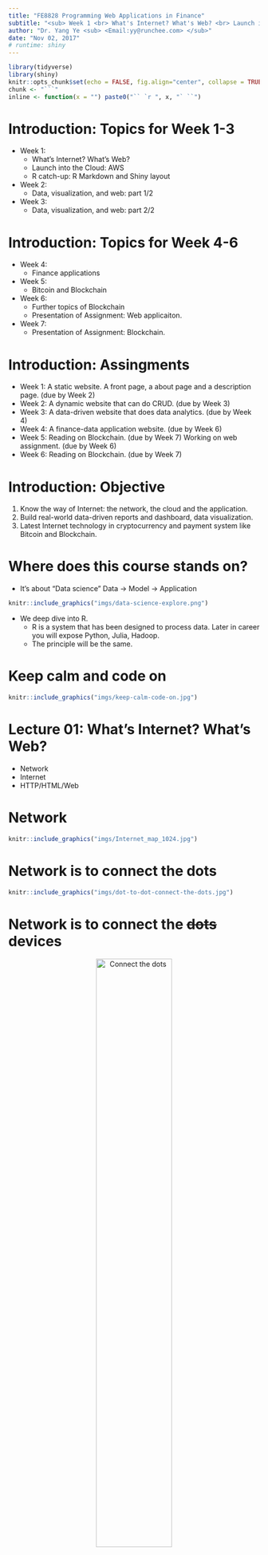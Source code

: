 ---
title: "FE8828 Programming Web Applications in Finance"
subtitle: "<sub> Week 1 <br> What's Internet? What's Web? <br> Launch into the Cloud <br> Catch-up with R </sub>"
author: "Dr. Yang Ye <sub> <Email:yy@runchee.com> </sub>"
date: "Nov 02, 2017"
# runtime: shiny
---

```{r setup, include=FALSE}
library(tidyverse)
library(shiny)
knitr::opts_chunk$set(echo = FALSE, fig.align="center", collapse = TRUE)
chunk <- "```"
inline <- function(x = "") paste0("`` `r ", x, "` ``")
```

# Introduction: Topics for Week 1-3
- Week 1:
    * What's Internet? What's Web?
    * Launch into the Cloud: AWS
    * R catch-up: R Markdown and Shiny layout
- Week 2:
    * Data, visualization, and web: part 1/2
- Week 3:
    * Data, visualization, and web: part 2/2

# Introduction: Topics for Week 4-6
- Week 4:
    * Finance applications
- Week 5:
    * Bitcoin and Blockchain
- Week 6:
    * Further topics of Blockchain
    * Presentation of Assignment: Web applicaiton.
- Week 7:
    * Presentation of Assignment: Blockchain.

# Introduction: Assingments
- Week 1: A static website. A front page, a about page and a description page. (due by Week 2)
- Week 2: A dynamic website that can do CRUD. (due by Week 3)
- Week 3: A data-driven website that does data analytics.  (due by Week 4)
- Week 4: A finance-data application website. (due by Week 6)
- Week 5: Reading on Blockchain. (due by Week 7) Working on web assignment. (due by Week 6)
- Week 6: Reading on Blockchain. (due by Week 7)

# Introduction: Objective
1. Know the way of Internet: the network, the cloud and the application. 
2. Build real-world data-driven reports and dashboard, data visualization.
3. Latest Internet technology in cryptocurrency and payment system like Bitcoin and Blockchain.

# Where does this course stands on?
* It's about "Data science"
Data -> Model -> Application

```{r, echo = FALSE, out.width = "75%"}
knitr::include_graphics("imgs/data-science-explore.png")
```

* We deep dive into R.
    - R is a system that has been designed to process data. Later in career you will expose Python, Julia, Hadoop.
    - The principle will be the same.

# Keep calm and code on
```{r, echo = FALSE, out.width = "40%"}
knitr::include_graphics("imgs/keep-calm-code-on.jpg")
```

# Lecture 01: What's Internet? What's Web?
- Network
- Internet
- HTTP/HTML/Web

# Network
```{r, echo = FALSE, out.width = "50%"}
knitr::include_graphics("imgs/Internet_map_1024.jpg")
```

# Network is to connect the dots
```{r, echo = FALSE, out.width = "40%"}
knitr::include_graphics("imgs/dot-to-dot-connect-the-dots.jpg")
```

# Network is to connect the ~~dots~~ devices
<center>![](imgs/network_connect_dots.jpg "Connect the dots"){width=55%}</center>

# Building network
* There are many ways to connect the devices: Network topology

```{r, echo = FALSE, out.width = "55%"}
knitr::include_graphics("imgs/Common-network-topologies.png")
```

* Which network topology is our home Wi-Fi?

# Building network
- Different network topology takes different way of communications.
- Fully-connected network is the most costly and robust. Ring is the cheapest but vulnerable.

# Network talks
After laying down the wires, what runs inside?

```{r, echo = FALSE, out.width = "62%"}
knitr::include_graphics("imgs/cables.jpg")
```

# Network talks
1. Information turns to *packet*
2. Protocol designs the packet and process
3. Infrastructure is to route the packets to the destination.

# Packet
1. Information turns to packet
<center>![](imgs/tcp_header.gif "Network packet"){width=75%}</center>

# Protocol
2. Protocol designs the packet and process

TCP Session

```{r, echo = FALSE, out.width = "20%"}
knitr::include_graphics("imgs/375px-TCP_CLOSE.svg.png")
```

DHCP Session

```{r, echo = FALSE, out.width = "18%"}
knitr::include_graphics("imgs/DHCP_session.svg.png")
```

# Routing/Gateway
3. Infrastructure helps to transmit and route the packets to the destination.
<center>![](imgs/wireshark-packets.jpg "Wireshark capture of the network"){width=85%}</center>

# TCP/IP and Internet
The Defense Advanced Research Projects Agency (DARPA) created the TCP/IP model in the 1970s to build ARPANET.
ARPANET is a wide area network that preceded the internet.

# What does TCP/IP gives?
1. IP (Internet Protocol, IP address)
```{r, echo = FALSE, out.height = "30%"}
knitr::include_graphics("imgs/internet-partial.png")
```
2. TCP (Transmission Control Protocol) 
TCP provides reliable, ordered, and error-checked delivery of a stream

# TCP/IP
* Four Layers

<center>![](imgs/640px-UDP_encapsulation.svg.png "TCP/IP"){width=32%}</center>

* Application layer runs many protocols

<center>![](imgs/tcp-ip.png "TCP/IP"){width=20%}</center>

# This is why and how Internet growed in size
```{r, echo = FALSE, out.width = "85%"}
knitr::include_graphics("imgs/internet-host-count.png")
```

# What happens after ~~plugging cable~~, turning on Wi-Fi?
* Every network device has a hardware address
* DHCP client, a component of the operating system sends out a DHCP request and recieves an offer from a DHCP server running on the router.
* Device accepts the IP address and use it to label for itself. Router also knows where to send the packet.

# When it wants to visit someone on the network? 1/2
* Domain Name System:
    - We don't use 123.456.789.012 but www.google.com.
    - DNS is the directory service for internet.
    - Your device also receives One or more DNS server addresses so the computer knows where to send DNS requests.

```{r, echo = FALSE, out.width = "20%"}
knitr::include_graphics("imgs/jediocto.jpg")
```
Demo with nslookup.

# When it wants to visit someone on the network? 2/2
* Then, your device creates and send the packet "request". Wait for response.
* Router and gateway will relay the packets to the receiver.
```{r, echo = FALSE, out.width = "62%"}
knitr::include_graphics("imgs/India_Post_Letter_Box.jpg")
```

# HTTP/HTML
- Initiated by Tim Berners-Lee at CERN in 1989.
- HTML was also invented by Tim, "HTML tags"

# HTTP Request/Response

* Request

        GET /index.html HTTP/1.1
        Host: www.example.com

* Response

        HTTP/1.1 200 OK
        Date: Mon, 23 May 2005 22:38:34 GMT
        Content-Type: text/html; charset=UTF-8
        Content-Encoding: UTF-8
        Content-Length: 138
        Last-Modified: Wed, 08 Jan 2003 23:11:55 GMT
        Server: Apache/1.3.3.7 (Unix) (Red-Hat/Linux)
        ETag: "3f80f-1b6-3e1cb03b"
        Accept-Ranges: bytes
        Connection: close

        <html>
        <head>
            <title>An Example Page</title>
        </head>
        <body>
            Hello World, this is a very simple HTML document.
        </body>
        </html>

# HTTP/HTML
- Hypertext Transfer Protocol (HTTP) but obviously, it does file, music, anything now.
- It's a clear text protocol. That's why we need to use HTTPS (HTTP on SSL) to secure the communication.

```{r, echo = FALSE, out.width = "42%"}
knitr::include_graphics("imgs/Wikimedia_donation_page_with_extended_validation_certificate_in_firefox.png")
```
In browser, you can see the green lock in address bar. App doesn't show it, we just trust that they are using HTTPS.

# Web
When you have HTML and URL (Uniform Resource Locator), Web is born.

- Website: https://en.wikipedia.org/
- Document: https://en.wikipedia.org/wiki/World_Wide_Web
- Resource: https://en.wikipedia.org/wiki/World_Wide_Web#/media/File:Web_Index.svg

How this resource is used in the document.

        <div class="thumbinner" style="width:302px;">
            <a href="/wiki/File:Web_Index.svg" class="image">
            <img alt="" src="//upload.wikimedia.org/wikipedia/commons/thumb/6/65/Web_Index.svg/300px-Web_Index.svg.png"
                width="300" height="154" class="thumbimage"  />
            </a>
        </div>

# Web Browser
First generation

```{r, echo = FALSE, out.width = "75%"}
knitr::include_graphics("imgs/mosaic-browser.jpg")
```

# Web application
- Static v.s. Dynamic
- Dynamic website display content based on user input.
- Supported by HTML/CSS/JavaScript. HTML 5, CSS 3 and JavaScript 7 .
- App also uses HTML/CSS/JS.
```{r, echo = FALSE, out.width = "55%"}
knitr::include_graphics("imgs/HTML5_CSS_JavaScript.png")
```

# Web application
- Why it is important?

```{r, echo = FALSE, out.width = "25%"}
knitr::include_graphics("imgs/heisencat.png")
```

- Needless to say. It is not 1995 anymore.
- Easy to develop
- Easy to deploy
- Runs fast

# To recap
## Why the Internet succeeded?
- Information flows by packet.
    + IP protocol sets the address for the device
    + TCP protocol transmit the packet reliably
    + UDP, for real-time transmission which can accept failure.
- Local device just needs to send the packet
- Transmission is done by the network devices
- Efficient and scalable

# To recap
## Web application
- Browser => HTML/CSS/JavaScript => HTTP => TCP => IP => Network physical.

- We will write in R, which subsequently writes HTML/CSS/JavaScript.

# Lecture 03: R Markdown and Shiny (layout)
## Introduction
- *Markdown* is a format that is easy to read and can be converted to other formats, HTML, PDF, Word, Slides.
- R Studio extends it further to create R notebook, interactive document and web application, which is *R Markdown*.
- Shiny is a web programming framework in R. We use it extensively in this course. We begin with the layout part.

# Markup and Markdown
- Document stores information.
- Web is a superset of interlinked documents.
- HTML is a markup language, built for machines.
- Markdown is for humans to write doc, with minimal added to decorate it, created by John Gruber in collaboration with Aaron Swartz in 2004.


        A Markdown-formatted document should be publishable as-is, as plain text,
        without looking like it's been marked up with tags or formatting instructions. - John Gruber

```{r, echo = FALSE, out.width = "15%"}
knitr::include_graphics("imgs/Markdown-mark.svg.png")
```

# Markdown example

```{r echo = FALSE, comment = ""}
cat(htmltools::includeText("example/markdown-example.md"))
```

# Markdown doc example
```{r, echo = FALSE, out.width = "47%"}
knitr::include_graphics("imgs/markdown-doc-preview.png")
```

# Markdown: Header and Code

## Headers

More hashtag, deeper level.

```{r echo = FALSE, comment = ""}
cat("# Header1\n## Header2\n### Header3\n")
```

## Code

Give four spaces before it

```{r echo = FALSE, comment = ""}
cat("    if (a > 0) {\n      print(a)\n    }\n")
```

    if (a > 0) {
      print(a)
    }

# Markdown: List

    * First paragraph.
    Continued.

    * Second paragraph. With a code block, which must be indented
    eight spaces:

            { code }

```{r, echo = FALSE, out.width = "9%"}
knitr::include_graphics("imgs/professortocat.png")
```

* First paragraph.
Continued.

* Second paragraph. With a code block, which must be indented eight spaces:

# Markdown: Multi-level lists
Put four more spaces for each level.

    * fruits
        + apples
            - macintosh
            - red delicious
        + pears
    * vegetables
        + broccoli
        + chard

* fruits
    + apples
        - macintosh
        - red delicious
    + pears
* vegetables
    + broccoli
    + chard

# Markdown: Ordered Lists

Put 4 more spaces for each level.

    #. Chapter 1
        #. Section 1.1
        #. Section 1.2
    #. Chapter 2
    #. Chapter 3

```{r, echo = FALSE, out.width = "9%"}
knitr::include_graphics("imgs/professortocat.png")
```

#. Chapter 1
    #. Section 1.1
    #. Section 1.2
#. Chapter 2
#. Chapter 3

# Table

    | Tables        | Are           | Cool  |
    | ------------- |:-------------:| -----:|
    | col 3 is      | right-aligned | $1600 |
    | col 2 is      | centered      |   $12 |
    | zebra stripes | are neat      |    $1 |

```{r, echo = FALSE, out.width = "12%"}
knitr::include_graphics("imgs/professortocat.png")
```

| Tables        | Are           | Cool  |
| ------------- |:-------------:| -----:|
| col 3 is      | right-aligned | $1600 |
| col 2 is      | centered      |   $12 |
| zebra stripes | are neat      |    $1 |

# Markdown: Inline formatting

## Emphasis

To emphasize some text, surround it with *s or _, like this:

    This text is \_emphasized with underscores\_, and this
    is \*emphasized with asterisks\*.
    Double * or _ produces strong emphasis:

    This is \*\*strong emphasis\*\* and \_\_with underscores\_\_.

```{r, echo = FALSE, out.width = "7%"}
knitr::include_graphics("imgs/professortocat.png")
```

This text is _emphasized with underscores_, and this is *emphasized with asterisks*.
Double * or _ produces strong emphasis.

This is **strong emphasis** and __with underscores__.
A * or _ character surrounded by spaces, or backslash-escaped, will not trigger emphasis.

# Markdown: Inline formatting

## Strikthrough

This \~\~is deleted text.\~\~  This ~~is deleted text.~~

## Superscripts and subscripts

H\~2\~O is a liquid.  2\^10\^ is 1024. H~2~O is a liquid.  2^10^ is 1024.

## Verbatim. inline code

Use backtick \`. What is the difference between \`>>=\` and \`>>\`?  What is the difference between `>>=` and `>>`?

```{r, echo = FALSE, out.width = "9%"}
knitr::include_graphics("imgs/professortocat.png")
```

Note:

* If the verbatim text includes a backtick, use two backticks.
* Use \\ to turn off \\~~, \\^.

# Markdown: Links

    <http://google.com>

```{r, echo = FALSE, out.width = "9%"}
knitr::include_graphics("imgs/professortocat.png")
```

<http://google.com>

# Images

A link immediately preceded by a ! will be treated as an image. The link text will be used as the image’s alt text:

    ![Pizza](imgs/bitcoin-pizza.png)

```{r, echo = FALSE, out.width = "9%"}
knitr::include_graphics("imgs/professortocat.png")
```

![Pizza](imgs/bitcoin-pizza.png){width=40%}

# Formula
MathJax. Use laTex syntax. There are many online references.

## Inline with text

    $x = {-b \pm \sqrt{b^2-4ac} \over 2a}$

$x = {-b \pm \sqrt{b^2-4ac} \over 2a}$

## Centered

    $$\sum_{i=1}^n X_i$$

$$\sum_{i=1}^n X_i$$

# R Markdown

## Reference in R Studio

- R Markdown Cheat Sheet: Help > Cheatsheets > R Markdown Cheat Sheet,
- R Markdown Reference Guide: Help > Cheatsheets > R Markdown Reference Guide.

## Create it via File > New File > R Markdown.

- Document
- Presentation
- Shiny

# R Markdown Document example
```{r echo = FALSE, comment = ""}
cat(htmltools::includeText("example/rmd-example-doc.Rmd"))
```

# R Markdown Document Output
In the header, you can change the output to other types:

- html_document
- pdf_document
- word_document

- Ctrl+Shift+K or “Knitr”

# Code block for R Markdown
* R Markdown is a extension to Markdown that you can execute code among the code.
If you name the file as __.Rmd__ and _knit_ in R Studio.

        `r chunk`{r Calculate_7}
        a <- 3
        b <- 4
        print(a + b)
        `r chunk`

  ```{r chunk_name}
  a <- 3
  b <- 4
  print(a + b)
  ```

* Calculate_7 is the chunk name. It's optional to give a chunk name. If included, each code chunk needs a distinct name.
It’s usually best to give each code chunk a name, for easier debug.

* R code can also be inline. For example, to generate a random number everytime, include this \`runif(1, 0, 1)\`, `r runif(1, 0, 1)`.

# Chunk options

* _echo_ is to decide whether to display code, default is FALSE.
* _results_ is to decide whether to display result, default is "markup", set to "hide" to hide.
* _include_ is to hide both code and result, default is FALSE.

        `r chunk`{r cars, echo = TRUE}
        a <- runif(100, 0, 1)
        `r chunk`

        `r chunk`{r plot}
        plot(a)
        `r chunk`


```{r cars, echo = TRUE}
a <- runif(100, 0, 1)
```

```{r plot, echo = FALSE, out.width = "20%"}
plot(a)
```

# R Markdown example: Table

    `r chunk`{r kable}
    knitr::kable(
      mtcars[1:5, ], 
      caption = "A knitr kable."
    )
    `r chunk`

```{r kable}
knitr::kable(
  mtcars[1:5, ], 
  caption = "A knitr kable."
)
```

# R Markdown example: plot

    `r chunk`{r plot1, echo = FALSE}
    a <- filter(cars, speed > 4)
    plot(a)
    `r chunk`

```{r plot1, echo = FALSE, out.width = "40%"}
a <- filter(cars, speed > 4)
plot(a)
```

# R Shiny
- To start, use R Studio.
- File > New File > Shiny Web App...
- Choose single file
- Give a name and folder 
- Ctrl+Shift+S or “Run App”

# UI First
I removed everything in functions `server` and `ui`. This is the minimal Shiny.

```{r echo = FALSE, comment = ""}
cat(htmltools::includeText("example/shiny-1-empty.R"))
```

# Sidebar Layout
Let's add a minimal sidebarLayout

```{r echo = FALSE, comment = ""}
cat(htmltools::includeText("example/shiny-2-sidebar.R"))
```

# `fluidPage`
- fluidPage means to place the controls from left-right, top-down order.
- `fluidPage` function can take any number of input parameter.


        fluidPage(sidebarLayout(
            sidebarPanel(),
            mainPanel()
        ))

# Add some things
- `titlePanel("Hello Shiny!")`, `h1("Introduction to Layout")`, `h2("Sidebar Layout")`

```{r echo = FALSE, comment = ""}
cat(htmltools::includeText("example/shiny-3-sidebar.R"))
```

# Sidebar layout with bar on the right

    fluidPage(
        sidebarLayout(position = "right",
        sidebarPanel(),
        mainPanel()
        )
    )

# More tags
Each tag is a function.

    h1("A header")
    p("some text as a paragraph")
    a("A link to Google", href="http://www.google.com")
    img(src = "p19-Hero-Image-796x398.jpg", width = "100%")
    tags$ul("title", tags$li("Item 1"), tags$li("Item 2"))
    tags$ol("Step", tags$li("Item 1"), tags$li("Item 2"))

Note:

* For image, you need to create a sub-directory `www` together with the R source file. Place the file under it.
* tags is a list of functions. To avoid name conflict, I prefer to use `tags$img()`, even `img()` is available to use.

# Panels
`titlePanel()` and `wellPanel()`

```{r echo = FALSE, comment = ""}
cat(htmltools::includeText("example/shiny-4-wellPanel.R"))
```

# Navlist panel

```{r echo = FALSE, comment = ""}
cat(htmltools::includeText("example/shiny-5-navPanel.R"))
```

# tabPanel

```{r echo = FALSE, comment = ""}
cat(htmltools::includeText("example/shiny-6-tabPanel.R"))
```

# navBar

```{r echo = FALSE, comment = ""}
cat(htmltools::includeText("example/shiny-7-navbar.R"))
```

# Column-based layout
- Caveat: There is fluidRow, but no fluidColumn.
- Column counts always add up to 12 = 4 + 6 + 2; otherwise, it will appear in the next line.

```{r echo = FALSE, comment = ""}
cat(htmltools::includeText("example/shiny-8-column.R"))
```

# Composition layout: Top and Down

```{r echo = FALSE, comment = ""}
cat(htmltools::includeText("example/shiny-10-composite.R"))
```

# R Markdown can also contain Shiny

```{r echo = FALSE, comment = ""}
cat(htmltools::includeText("example/shiny-mfe-example.Rmd"))
```

```{r, echo = FALSE}
wellPanel("Inputs",
          numericInput("fav_num", "What's your favorite number?", 3))
```

This is interactive document.

# Assignments
- (Optional) Setup AWS and run EC2.
- Create a website with Shiny using navBar layout
    - You are starting a company to offer.
    - Decide what you want to do
    - Create three pages. Name the pages depending on what you want to do. e.g. Product, About Us and Contact Us
    - Use different layouts for the pages: sideBar, column-based layout, Navlist.
    - Be creative!
- Create a Dropbox directory and share with me at leafyoung@yahoo.com.

# 
```{r, echo = FALSE, out.width = "75%"}
knitr::include_graphics("imgs/runchee.png")
```

